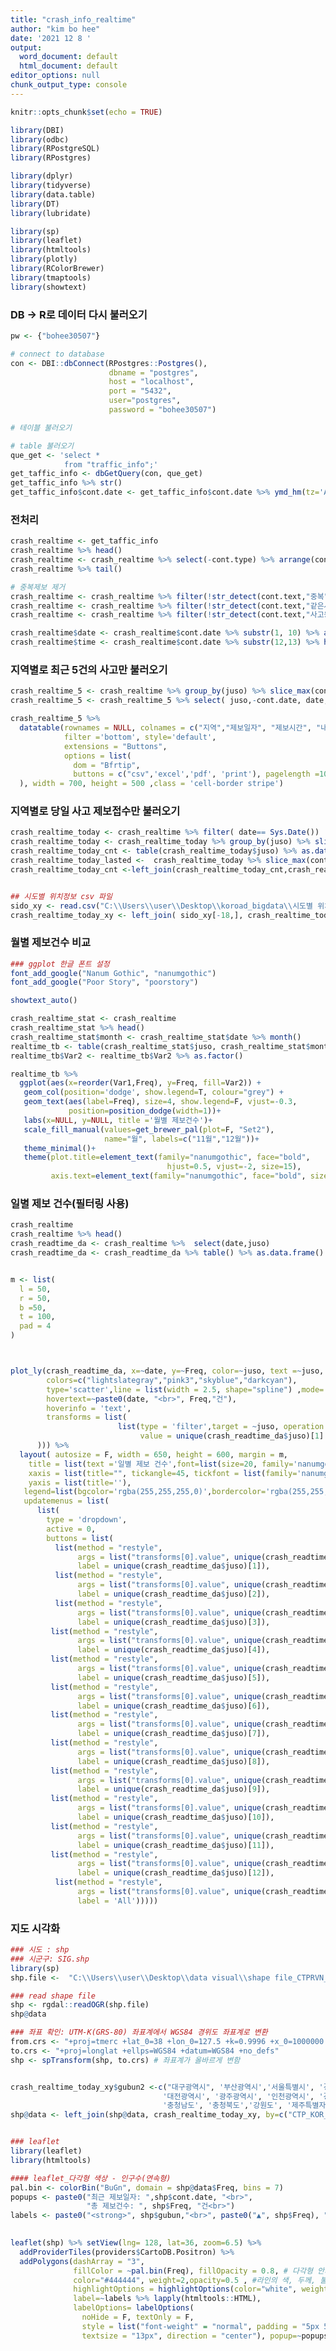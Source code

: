 ```yaml
---
title: "crash_info_realtime"
author: "kim bo hee"
date: '2021 12 8 '
output:
  word_document: default
  html_document: default
editor_options: null
chunk_output_type: console
---
```


```r
knitr::opts_chunk$set(echo = TRUE)
```

```r
library(DBI)
library(odbc)
library(RPostgreSQL)
library(RPostgres)

library(dplyr)
library(tidyverse)
library(data.table)
library(DT)
library(lubridate)

library(sp)
library(leaflet)
library(htmltools)
library(plotly)
library(RColorBrewer)
library(tmaptools)
library(showtext)
```

### DB -> R로 데이터 다시 불러오기 
```r
pw <- {"bohee30507"}

# connect to database
con <- DBI::dbConnect(RPostgres::Postgres(),
                      dbname = "postgres",
                      host = "localhost",
                      port = "5432",
                      user="postgres",
                      password = "bohee30507")

# 테이블 불러오기

# table 불러오기
que_get <- 'select *
            from "traffic_info";'
get_taffic_info <- dbGetQuery(con, que_get)
get_taffic_info %>% str()
get_taffic_info$cont.date <- get_taffic_info$cont.date %>% ymd_hm(tz='Asia/Seoul') 
```

### 전처리 
```r
crash_realtime <- get_taffic_info
crash_realtime %>% head() 
crash_realtime <- crash_realtime %>% select(-cont.type) %>% arrange(cont.date) 
crash_realtime %>% tail() 

# 중복제보 제거 
crash_realtime <- crash_realtime %>% filter(!str_detect(cont.text,"중복"))
crash_realtime <- crash_realtime %>% filter(!str_detect(cont.text,"같은사고"))
crash_realtime <- crash_realtime %>% filter(!str_detect(cont.text,"사고동일"))

crash_realtime$date <- crash_realtime$cont.date %>% substr(1, 10) %>% as.Date() 
crash_realtime$time <- crash_realtime$cont.date %>% substr(12,13) %>% hours() %>% hour() 
```

### 지역별로 최근 5건의 사고만 불러오기 
```r
crash_realtime_5 <- crash_realtime %>% group_by(juso) %>% slice_max(cont.date , n=5)
crash_realtime_5 <- crash_realtime_5 %>% select( juso,-cont.date, date, time, cont.text)

crash_realtime_5 %>% 
  datatable(rownames = NULL, colnames = c("지역","제보일자", "제보시간", "내용"),
            filter ='bottom', style='default',
            extensions = "Buttons", 
            options = list(
              dom = "Bfrtip",
              buttons = c("csv",'excel','pdf', 'print'), pagelength =10
  ), width = 700, height = 500 ,class = 'cell-border stripe')


```

### 지역별로 당일 사고 제보접수만 불러오기  
```r
crash_realtime_today <- crash_realtime %>% filter( date== Sys.Date())
crash_realtime_today <- crash_realtime_today %>% group_by(juso) %>% slice_max(juso)
crash_realtime_today_cnt <- table(crash_realtime_today$juso) %>% as.data.frame() 
crash_realtime_today_lasted <-  crash_realtime_today %>% slice_max(cont.date, n=1)
crash_realtime_today_cnt <-left_join(crash_realtime_today_cnt,crash_realtime_today_lasted, by=c('Var1'='juso') )


## 시도별 위치정보 csv 파일 
sido_xy <- read.csv("C:\\Users\\user\\Desktop\\koroad_bigdata\\시도별 위치정보.csv") 
crash_realtime_today_xy <- left_join( sido_xy[-18,], crash_realtime_today_cnt, by=c('gubun'='Var1')) 
```


### 월별 제보건수 비교
```r
### ggplot 한글 폰트 설정 
font_add_google("Nanum Gothic", "nanumgothic")
font_add_google("Poor Story", "poorstory")

showtext_auto()

crash_realtime_stat <- crash_realtime 
crash_realtime_stat %>% head() 
crash_realtime_stat$month <- crash_realtime_stat$date %>% month() 
realtime_tb <- table(crash_realtime_stat$juso, crash_realtime_stat$month) %>% as.data.frame() 
realtime_tb$Var2 <- realtime_tb$Var2 %>% as.factor() 

realtime_tb %>% 
  ggplot(aes(x=reorder(Var1,Freq), y=Freq, fill=Var2)) +
   geom_col(position='dodge', show.legend=T, colour="grey") +
   geom_text(aes(label=Freq), size=4, show.legend=F, vjust=-0.3,
             position=position_dodge(width=1))+
   labs(x=NULL, y=NULL, title ='월별 제보건수')+
   scale_fill_manual(values=get_brewer_pal(plot=F, "Set2"),
                     name="월", labels=c("11월","12월"))+
   theme_minimal()+
   theme(plot.title=element_text(family="nanumgothic", face="bold",
                                   hjust=0.5, vjust=-2, size=15),
         axis.text=element_text(family="nanumgothic", face="bold", size=10))

```

### 일별 제보 건수(필터링 사용)
```r
crash_realtime
crash_realtime %>% head()
crash_readtime_da <- crash_realtime %>%  select(date,juso)
crash_readtime_da <- crash_readtime_da %>% table() %>% as.data.frame()


m <- list(
  l = 50,
  r = 50,
  b =50,
  t = 100,
  pad = 4
)



plot_ly(crash_readtime_da, x=~date, y=~Freq, color=~juso, text =~juso, 
        colors=c("lightslategray","pink3","skyblue","darkcyan"),
        type='scatter',line = list(width = 2.5, shape="spline") ,mode='lines',
        hovertext=~paste0(date, "<br>", Freq,"건"),
        hoverinfo = 'text',
        transforms = list(
                        list(type = 'filter',target = ~juso, operation = 'in', 
                             value = unique(crash_readtime_da$juso)[1]
      ))) %>% 
  layout( autosize = F, width = 650, height = 600, margin = m,
    title = list(text ='일별 제보 건수',font=list(size=20, family='nanumgothic', face ='bold')),
    xaxis = list(title="", tickangle=45, tickfont = list(family='nanumgothic', color='crimson', size=15),
    yaxis = list(title=''),
   legend=list(bgcolor='rgba(255,255,255,0)',bordercolor='rgba(255,255,255,0)')),
   updatemenus = list(
      list(
        type = 'dropdown',
        active = 0,
        buttons = list(
          list(method = "restyle",
               args = list("transforms[0].value", unique(crash_readtime_da$juso)[1]),
               label = unique(crash_readtime_da$juso)[1]),
          list(method = "restyle",
               args = list("transforms[0].value", unique(crash_readtime_da$juso)[2]),
               label = unique(crash_readtime_da$juso)[2]),
          list(method = "restyle",
               args = list("transforms[0].value", unique(crash_readtime_da$juso)[3]),
               label = unique(crash_readtime_da$juso)[3]),
         list(method = "restyle",
               args = list("transforms[0].value", unique(crash_readtime_da$juso)[4]),
               label = unique(crash_readtime_da$juso)[4]),
         list(method = "restyle",
               args = list("transforms[0].value", unique(crash_readtime_da$juso)[5]),
               label = unique(crash_readtime_da$juso)[5]),
         list(method = "restyle",
               args = list("transforms[0].value", unique(crash_readtime_da$juso)[6]),
               label = unique(crash_readtime_da$juso)[6]),
         list(method = "restyle",
               args = list("transforms[0].value", unique(crash_readtime_da$juso)[7]),
               label = unique(crash_readtime_da$juso)[7]),
         list(method = "restyle",
               args = list("transforms[0].value", unique(crash_readtime_da$juso)[8]),
               label = unique(crash_readtime_da$juso)[8]),
         list(method = "restyle",
               args = list("transforms[0].value", unique(crash_readtime_da$juso)[9]),
               label = unique(crash_readtime_da$juso)[9]),
         list(method = "restyle",
               args = list("transforms[0].value", unique(crash_readtime_da$juso)[10]),
               label = unique(crash_readtime_da$juso)[10]),
         list(method = "restyle",
               args = list("transforms[0].value", unique(crash_readtime_da$juso)[11]),
               label = unique(crash_readtime_da$juso)[11]),
         list(method = "restyle",
               args = list("transforms[0].value", unique(crash_readtime_da$juso)[12]),
               label = unique(crash_readtime_da$juso)[12]),
          list(method = "restyle",
               args = list("transforms[0].value", unique(crash_readtime_da$juso)),
               label = 'All')))))


```

### 지도 시각화 
```r
### 시도 : shp
### 시군구: SIG.shp
library(sp)
shp.file <-  "C:\\Users\\user\\Desktop\\data visual\\shape file_CTPRVN_202005_시도별\\CTPRVN.shp"

### read shape file
shp <- rgdal::readOGR(shp.file)
shp@data

### 좌표 확인: UTM-K(GRS-80) 좌표계에서 WGS84 경위도 좌표계로 변환
from.crs <- "+proj=tmerc +lat_0=38 +lon_0=127.5 +k=0.9996 +x_0=1000000 +y_0=2000000 +ellps=GRS80 +units=m +no_defs"
to.crs <- "+proj=longlat +ellps=WGS84 +datum=WGS84 +no_defs"
shp <- spTransform(shp, to.crs) # 좌표계가 올바르게 변함


crash_realtime_today_xy$gubun2 <-c("대구광역시", '부산광역시','서울특별시', '경기도', '세종특별자치시', '울산광역시',
                                  '대전광역시', '광주광역시', '인천광역시', '경상북도', '전라남도', '전라북도', 
                                  '충청남도', '충청북도','강원도', '제주특별자치도', '경상남도')
shp@data <- left_join(shp@data, crash_realtime_today_xy, by=c("CTP_KOR_NM"="gubun2"))


### leaflet
library(leaflet)
library(htmltools)

#### leaflet_다각형 색상 - 인구수(연속형) 
pal.bin <- colorBin("BuGn", domain = shp@data$Freq, bins = 7)
popups <- paste0("최근 제보일자: ",shp$cont.date, "<br>",
                 "총 제보건수: ", shp$Freq, "건<br>")
labels <- paste0("<strong>", shp$gubun,"<br>", paste0("▲", shp$Freq), "<br>")
             

leaflet(shp) %>% setView(lng= 128, lat=36, zoom=6.5) %>%
  addProviderTiles(providers$CartoDB.Positron) %>% 
  addPolygons(dashArray = "3",
              fillColor = ~pal.bin(Freq), fillOpacity = 0.8, # 다각형 안의 색 불투명도
              color="#444444", weight=2,opacity=0.5 , #라인의 색, 두께, 불투명도 
              highlightOptions = highlightOptions(color="white", weight=2, bringToFront=TRUE),
              label=~labels %>% lapply(htmltools::HTML),
              labelOptions= labelOptions(
                noHide = F, textOnly = F,
                style = list("font-weight" = "normal", padding = "5px 5px"),
                textsize = "13px", direction = "center"), popup=~popups)


```

